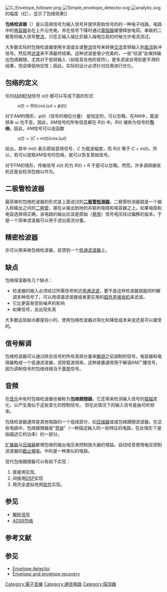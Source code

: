 {{NoteTA
|G1=Electronics
|G2=Communication
}}
[[Image:C_Envelope_follower.png|thumb]]
[[File:Simple_envelope_detector.svg|thumb]]
[[Image:analytic.svg|thumb]]的幅度（红），显示了包络效果]]

'''包络检波器'''（{{lang-en|'''envelope detector'''}}）是以高频信号为输入信号并提供原始信号的{{le|包络函数|Envelope (waves)|包络}}的一种电子线路。电路中的[[电容器|电容器]]会在上升沿充电，并在信号下降时通过[[電阻器|電阻器]]缓慢释放电荷。串联的二极管将输入信号[[整流器|整流]]，只在正输入端比负输入端电位高的时候允许电流流过。

大多数实际的包络检波器使用半波或全波[[整流器|整流]]信号来转换[[交流電|交流]]音频输入到[[直流電|直流]]脉冲信号。然后用[[电子滤波器|滤波]]来平滑最终结果。这种滤波是很少完美的，一些“纹波”会保持输出包络跟随，尤其对于低频输入（如低音吉他的音符）。更多滤波会得到更平滑的结果，但会降低响应性；因此，实际的设计必须针对应用进行优化。

== 包络的定义 ==
任何[[振幅調變|AM]]或[[频率调制|FM]]信号 <math>x(t)</math> 都可以写成下面的形式
: <math>x(t) = R(t) \cos ( \omega t + \phi(t) ) \,</math>

对于AM的情形，φ(''t'')（信号的相位分量） 是恒定的，可以忽略。在AM中，载波频率 <math>\omega</math> 也不变。因此，AM信号的所有信息都在 ''R''(''t'') 中。''R''(''t'') 被称为信号的'''包络'''。因此，AM信号可以由函数 
: <math>x(t) = (C + m(t)) \cos(\omega t) \,</math>
给出，其中 ''m''(''t'') 表示原始音频信号，''C'' 为载波幅度，而 ''R''(''t'') 等于 ''C'' + ''m''(''t'')。所以，若可以提取AM信号的包络，就可以恢复原始信号。

对于FM的情形，传输信号 <math>x(t)</math> 的{{le|恒包络|constant envelope|包络恒定}}为 ''R''(''t'') = R 于是可以忽略。然而，许多调频接收机还是会检测包络以作为{{le|接收信号强度指示|received signal strength indication}}。

== 二极管检波器 ==
最简单的包络检波器的形式是上面说过的'''[[矿石收音机|二极管检测器]]'''。二极管检测器就是一个输入和输出之间的[[二極管|二極管]]，接在从输出到地的并联的电阻和电容器之上。如果电阻和电容选择得正确，该电路的输出应该是原始（[[基带|基带]]）信号电压经过偏移的版本。于是一个简单滤波器可以用于滤出直流分量。

== 精密检波器 ==
亦可以用'''{{le|精密整流器|precision rectifier}}'''来做包络检波器，反馈到一个[[低通滤波器|低通滤波器]]上。

== 缺点 ==
包络探波器有几个缺点：
* 检波器的输入必须经过所需信号附近[[带通滤波器|带通滤波]]，要不是这样检波器就能同时解调多种信号了。可以用调谐滤波器或者更实用的[[超外差收音机|超外差接收机]]来滤波。
* 它比{{le|乘积检波器|product detector}}更容易受到噪声的影响
* 如果信号{{le|过调制|overmodulation}}，会出现失真
大多数这些缺点都是较小的，使用包络检波器对简化和降低成本来说还是可以接受的。

== 信号解调 ==
包络检波器可以通过除去信号的所有高频分量来[[解调|解调]]之前调制的信号。电容器和电阻器构成一个低通滤波器，滤除载波频率。这种装置通常用于解调AM广播信号，因为调制信号的包络线相当于[[基带|基带]]信号。

== 音频 ==
在[[音乐|音乐]]中有时包络检波器也被称为'''包络跟随器'''。它还用来检测输入信号的[[振幅|振幅]]变化，以产生类似于这些变化的控制信号。 
但在此情况下的输入信号是由可听频率。

包络检波器通常是其他电路的一个组成部分，如[[动态范围压缩|压缩器]]或{{le|自动哇音|auto-wah}}或包络跟随滤波器。在这些电路中，包络跟随器是"[[动态范围压缩|旁链]]"（一种描述输入的一些特征的电路，在此情形下是指描述它的功率）的一部分。

[[动态范围压缩|扩展器]]与[[动态范围压缩|压缩器]]都用包络的输出电压来控制放大器的增益。自动哇音使用电压控制滤波器的[[截止頻率|截止頻率]]。{{le|模拟合成器| analog synthesizer}}中的{{le|压控滤波器|voltage-controlled filter}}是一种类似的电路。

现代包络跟随器可以有如下实现：
# 直接用{{le|电子硬件|electronic hardware}}实现,
# 间接用[[數位訊號處理器|DSP]]实现
# 用完全虚拟地用[[软件|软件]]实现。

== 参见 ==
* [[解析信号|解析信号]]
* [[ADSR包络|ADSR包络]]

== 参考文献 ==
{{Unreferenced|date=2012年4月}}

==参见==
* [https://web.archive.org/web/20071105091112/http://seniord.ee.iastate.edu/SSOL/RADAR/prjpln99/detector3.html Envelope detector]
* [http://www.ele.uri.edu/Courses/ele436/labs/expA4.pdf Envelope and envelope recovery] {{Wayback|url=http://www.ele.uri.edu/Courses/ele436/labs/expA4.pdf |date=20190616173941 }}

[[Category:電子音樂|Category:電子音樂]]
[[Category:通信电路|Category:通信电路]]
[[Category:探测器|Category:探测器]]